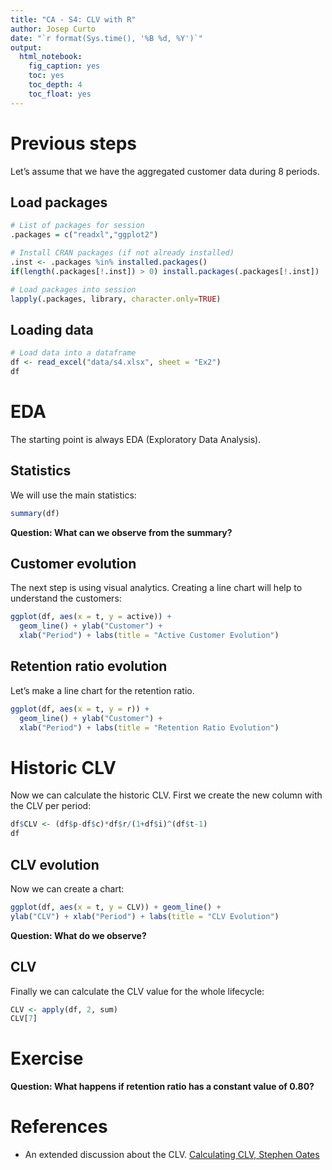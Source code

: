 ```yaml
---
title: "CA - S4: CLV with R"
author: Josep Curto
date: "`r format(Sys.time(), '%B %d, %Y')`"
output: 
  html_notebook: 
    fig_caption: yes
    toc: yes
    toc_depth: 4
    toc_float: yes
---
```


# Previous steps

Let's assume that we have the aggregated customer data during 8 periods.

## Load packages

```r
# List of packages for session
.packages = c("readxl","ggplot2")

# Install CRAN packages (if not already installed)
.inst <- .packages %in% installed.packages()
if(length(.packages[!.inst]) > 0) install.packages(.packages[!.inst])

# Load packages into session 
lapply(.packages, library, character.only=TRUE)
```

## Loading data

```r
# Load data into a dataframe
df <- read_excel("data/s4.xlsx", sheet = "Ex2")
df
```

# EDA

The starting point is always EDA (Exploratory Data Analysis).

## Statistics

We will use the main statistics:

```r
summary(df)
```

**Question: What can we observe from the summary?**

## Customer evolution

The next step is using visual analytics. Creating a line chart will help to understand the customers:

```r
ggplot(df, aes(x = t, y = active)) +
  geom_line() + ylab("Customer") + 
  xlab("Period") + labs(title = "Active Customer Evolution")
```

## Retention ratio evolution

Let's make a line chart for the retention ratio.

```r
ggplot(df, aes(x = t, y = r)) +
  geom_line() + ylab("Customer") + 
  xlab("Period") + labs(title = "Retention Ratio Evolution")
```

# Historic CLV

Now we can calculate the historic CLV. First we create the new column with the CLV per period:

```r
df$CLV <- (df$p-df$c)*df$r/(1+df$i)^(df$t-1)
df
```

##  CLV evolution

Now we can create a chart:

```r
ggplot(df, aes(x = t, y = CLV)) + geom_line() +
ylab("CLV") + xlab("Period") + labs(title = "CLV Evolution")
```

**Question: What do we observe?**

## CLV

Finally we can calculate the CLV value for the whole lifecycle:

```r
CLV <- apply(df, 2, sum)
CLV[7]
```

# Exercise

**Question: What happens if retention ratio has a constant value of 0.80?**

# References

 - An extended discussion about the CLV. [Calculating CLV, Stephen Oates](https://srepho.github.io/CLV/CLV)